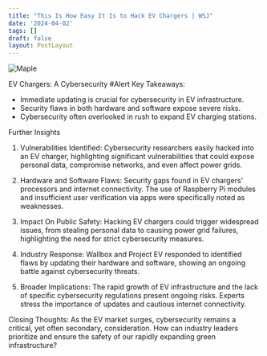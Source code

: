 ```yaml
---
title: "This Is How Easy It Is to Hack EV Chargers | WSJ"
date: '2024-04-02'
tags: []
draft: false
layout: PostLayout
---
```


<div className="flex justify-center">
<div className="my-1 w-full px-2 xl:my-1 xl:w-1/2 xl:px-2">
    <img src="https://img.youtube.com/vi/J_6BZDnSpGE/0.jpg" alt="Maple" className="mx-auto h-58 w-auto" />
</div>
</div>

EV Chargers: A Cybersecurity #Alert
Key Takeaways:
- Immediate updating is crucial for cybersecurity in EV infrastructure.
- Security flaws in both hardware and software expose severe risks.
- Cybersecurity often overlooked in rush to expand EV charging stations.

Further Insights
1. Vulnerabilities Identified:
Cybersecurity researchers easily hacked into an EV charger, highlighting significant vulnerabilities that could expose personal data, compromise networks, and even affect power grids.

2. Hardware and Software Flaws:
Security gaps found in EV chargers' processors and internet connectivity. The use of Raspberry Pi modules and insufficient user verification via apps were specifically noted as weaknesses.

3. Impact On Public Safety:
Hacking EV chargers could trigger widespread issues, from stealing personal data to causing power grid failures, highlighting the need for strict cybersecurity measures.

4. Industry Response:
Wallbox and Project EV responded to identified flaws by updating their hardware and software, showing an ongoing battle against cybersecurity threats.

5. Broader Implications:
The rapid growth of EV infrastructure and the lack of specific cybersecurity regulations present ongoing risks. Experts stress the importance of updates and cautious internet connectivity.

Closing Thoughts:
As the EV market surges, cybersecurity remains a critical, yet often secondary, consideration. How can industry leaders prioritize and ensure the safety of our rapidly expanding green infrastructure?
